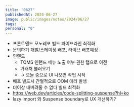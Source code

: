 ```yaml
---
title: "0627"
publishedAt: 2024-06-27
image: public/images/notes/2024/06/27
tags: 
personal: "0"
---
```


- 프론트엔드 모노레포 빌드 파이프라인 최적화
- 문의하기 개발/스테이징 배포, 라이브 배포예정
- 인랜드
	- TOMS 인랜드 메뉴 노출 여부 권한 탭으로 이전
	- 거래처 불러오기
	- → 오늘 중으로 UI 나오면 작업 시작
- 배포 빌드시 간헐적으로 OOM 에러 발생
	<Image src="/images/notes/2024/06/27/1.png" alt="" width={1000} height={1000} />
- 더이상 내버려둘 수 없다 빌드 최적화
	<Image src="/images/notes/2024/06/27/2.png" alt="" width={1000} height={1000} />
- https://web.dev/articles/code-splitting-suspense?hl=ko
- lazy import 와 Suspense boundary로 UX 개선하기?